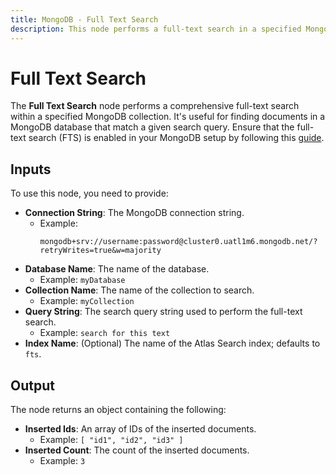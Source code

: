 ```yaml
---
title: MongoDB - Full Text Search
description: This node performs a full-text search in a specified MongoDB collection and returns matched documents.
---
```



# Full Text Search
The **Full Text Search** node performs a comprehensive full-text search within a specified MongoDB collection. It's useful for finding documents in a MongoDB database that match a given search query. Ensure that the full-text search (FTS) is enabled in your MongoDB setup by following this [guide](https://docs.buildship.com/tutorials/mongodb-search#full-text-search).

<Node id="@buildship/mongodb-full-text-search" version="1.3.0" />

## Inputs
To use this node, you need to provide:

- **Connection String**: The MongoDB connection string.
  - Example: 
    ```
    mongodb+srv://username:password@cluster0.uatl1m6.mongodb.net/?retryWrites=true&w=majority
    ```
- **Database Name**: The name of the database.
  - Example: `myDatabase`
- **Collection Name**: The name of the collection to search.
  - Example: `myCollection`
- **Query String**: The search query string used to perform the full-text search.
  - Example: `search for this text`
- **Index Name**: (Optional) The name of the Atlas Search index; defaults to `fts`.

## Output
The node returns an object containing the following:

- **Inserted Ids**: An array of IDs of the inserted documents.
  - Example: `[ "id1", "id2", "id3" ]`
- **Inserted Count**: The count of the inserted documents.
  - Example: `3`